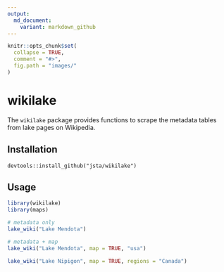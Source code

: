 ```yaml
---
output:
  md_document:
    variant: markdown_github
---
```


<!-- README.md is generated from README.Rmd. Please edit that file -->

```r
knitr::opts_chunk$set(
  collapse = TRUE,
  comment = "#>",
  fig.path = "images/"
)
```

# wikilake

The `wikilake` package provides functions to scrape the metadata tables from lake pages on Wikipedia.

## Installation

`devtools::install_github("jsta/wikilake")`

## Usage

```r
library(wikilake)
library(maps)

# metadata only
lake_wiki("Lake Mendota")

# metadata + map
lake_wiki("Lake Mendota", map = TRUE, "usa")

lake_wiki("Lake Nipigon", map = TRUE, regions = "Canada")
```


